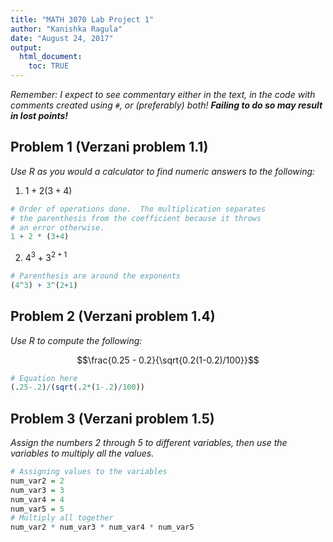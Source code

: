 ```yaml
---
title: "MATH 3070 Lab Project 1"
author: "Kanishka Ragula"
date: "August 24, 2017"
output:
  html_document:
    toc: TRUE
---
```


*Remember: I expect to see commentary either in the text, in the code with comments created using `#`, or (preferably) both! **Failing to do so may result in lost points!***

## Problem 1 (Verzani problem 1.1)
*Use R as you would a calculator to find numeric answers to the following:*

1. $1 + 2(3 + 4)$

```r
# Order of operations done.  The multiplication separates
# the parenthesis from the coefficient because it throws
# an error otherwise.
1 + 2 * (3+4)
```

2. $4^3 + 3^{2 + 1}$

```r
# Parenthesis are around the exponents
(4^3) + 3^(2+1)
```

## Problem 2 (Verzani problem 1.4)
*Use R to compute the following:*

$$\frac{0.25 - 0.2}{\sqrt{0.2(1-0.2)/100}}$$

```r
# Equation here
(.25-.2)/(sqrt(.2*(1-.2)/100))
```

## Problem 3 (Verzani problem 1.5)
*Assign the numbers 2 through 5 to different variables, then use the variables to multiply all the values.*

```r
# Assigning values to the variables
num_var2 = 2
num_var3 = 3
num_var4 = 4
num_var5 = 5
# Multiply all together
num_var2 * num_var3 * num_var4 * num_var5
```

